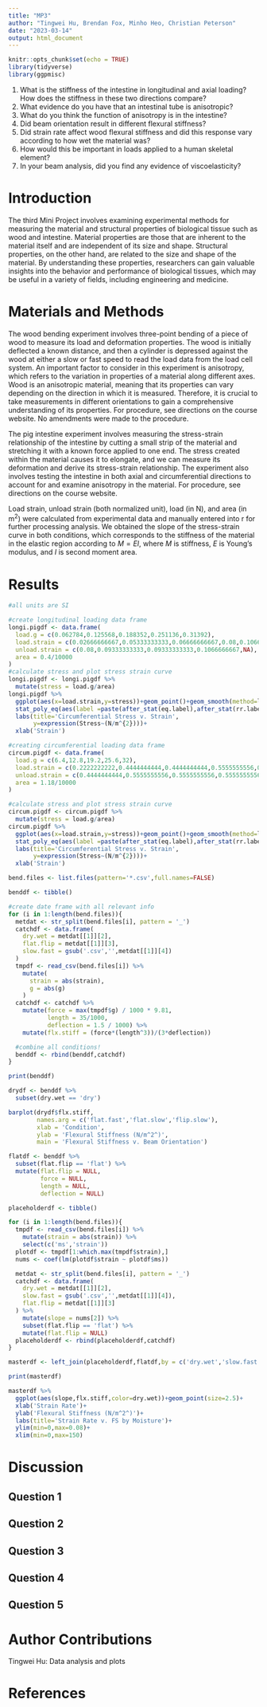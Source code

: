 ```yaml
---
title: "MP3"
author: "Tingwei Hu, Brendan Fox, Minho Heo, Christian Peterson"
date: "2023-03-14"
output: html_document
---
```


```r
knitr::opts_chunk$set(echo = TRUE)
library(tidyverse)
library(ggpmisc)
```

1. What is the stiffness of the intestine in longitudinal and axial loading? How does the stiffness in these two directions compare?
2. What evidence do you have that an intestinal tube is anisotropic?
3. What do you think the function of anisotropy is in the intestine?
4. Did beam orientation result in different flexural stiffness?
5. Did strain rate affect wood flexural stiffness and did this response vary according to how wet the material was?
6. How would this be important in loads applied to a human skeletal element?
7. In your beam analysis, did you find any evidence of viscoelasticity?


# Introduction
  The third Mini Project involves examining experimental methods for measuring the material and structural properties of biological tissue such as wood and intestine. Material properties are those that are inherent to the material itself and are independent of its size and shape. Structural properties, on the other hand, are related to the size and shape of the material. By understanding these properties, researchers can gain valuable insights into the behavior and performance of biological tissues, which may be useful in a variety of fields, including engineering and medicine.

# Materials and Methods

  The wood bending experiment involves three-point bending of a piece of wood to measure its load and deformation properties. The wood is initially deflected a known distance, and then a cylinder is depressed against the wood at either a slow or fast speed to read the load data from the load cell system. An important factor to consider in this experiment is anisotropy, which refers to the variation in properties of a material along different axes. Wood is an anisotropic material, meaning that its properties can vary depending on the direction in which it is measured. Therefore, it is crucial to take measurements in different orientations to gain a comprehensive understanding of its properties. For procedure, see directions on the course website. No amendments were made to the procedure.  
  
  The pig intestine experiment involves measuring the stress-strain relationship of the intestine by cutting a small strip of the material and stretching it with a known force applied to one end. The stress created within the material causes it to elongate, and we can measure its deformation and derive its stress-strain relationship. The experiment also involves testing the intestine in both axial and circumferential directions to account for and examine anisotropy in the material. For procedure, see directions on the course website.  
  
  Load strain, unload strain (both normalized unit), load (in N), and area (in m^2^) were calculated from experimental data and manually entered into r for further processing analysis. We obtained the slope of the stress-strain curve in both conditions, which corresponds to the stiffness of the material in the elastic region according to $M=EI$, where *M* is stiffness, *E* is Young's modulus, and *I* is second moment area. 

# Results
```r
#all units are SI

#create longitudinal loading data frame
longi.pigdf <- data.frame(
  load.g = c(0.062784,0.125568,0.188352,0.251136,0.31392),
  load.strain = c(0.02666666667,0.05333333333,0.06666666667,0.08,0.1066666667),
  unload.strain = c(0.08,0.09333333333,0.09333333333,0.1066666667,NA),
  area = 0.4/10000
)
#calculate stress and plot stress strain curve
longi.pigdf <- longi.pigdf %>% 
  mutate(stress = load.g/area)
longi.pigdf %>% 
  ggplot(aes(x=load.strain,y=stress))+geom_point()+geom_smooth(method=lm,se=FALSE)+
  stat_poly_eq(aes(label =paste(after_stat(eq.label),after_stat(rr.label), sep = "*\", \"*")))+
  labs(title='Circumferential Stress v. Strain',
       y=expression(Stress~(N/m^{2})))+
  xlab('Strain')

```

```r
#creating circumferential loading data frame
circum.pigdf <- data.frame(
  load.g = c(6.4,12.8,19.2,25.6,32),
  load.strain = c(0.2222222222,0.4444444444,0.4444444444,0.5555555556,0.6666666667),
  unload.strain = c(0.4444444444,0.5555555556,0.5555555556,0.5555555556,NA),
  area = 1.18/10000
)

#calculate stress and plot stress strain curve
circum.pigdf <- circum.pigdf %>% 
  mutate(stress = load.g/area)
circum.pigdf %>% 
  ggplot(aes(x=load.strain,y=stress))+geom_point()+geom_smooth(method=lm,se=FALSE)+
  stat_poly_eq(aes(label =paste(after_stat(eq.label),after_stat(rr.label), sep = "*\", \"*")))+
  labs(title='Circumferential Stress v. Strain',
       y=expression(Stress~(N/m^{2})))+
  xlab('Strain')
```

```r
bend.files <- list.files(pattern='*.csv',full.names=FALSE)

benddf <- tibble()

#create date frame with all relevant info
for (i in 1:length(bend.files)){
  metdat <- str_split(bend.files[i], pattern = '_')
  catchdf <- data.frame(
    dry.wet = metdat[[1]][2],
    flat.flip = metdat[[1]][3],
    slow.fast = gsub('.csv','',metdat[[1]][4])
  )
  tmpdf <- read_csv(bend.files[i]) %>% 
    mutate(
      strain = abs(strain), 
      g = abs(g)
    )
  catchdf <- catchdf %>% 
    mutate(force = max(tmpdf$g) / 1000 * 9.81,
           length = 35/1000,
           deflection = 1.5 / 1000) %>% 
    mutate(flx.stiff = (force*(length^3))/(3*deflection))

  #combine all conditions!
  benddf <- rbind(benddf,catchdf)
}

print(benddf)

drydf <- benddf %>% 
  subset(dry.wet == 'dry')

barplot(drydf$flx.stiff,
        names.arg = c('flat.fast','flat.slow','flip.slow'),
        xlab = 'Condition',
        ylab = 'Flexural Stiffness (N/m^2^)',
        main = 'Flexural Stiffness v. Beam Orientation')
```


```r

flatdf <- benddf %>% 
  subset(flat.flip == 'flat') %>% 
  mutate(flat.flip = NULL,
         force = NULL,
         length = NULL,
         deflection = NULL)

placeholderdf <- tibble()

for (i in 1:length(bend.files)){
  tmpdf <- read_csv(bend.files[i]) %>%
    mutate(strain = abs(strain)) %>%
    select(c('ms','strain'))
  plotdf <- tmpdf[1:which.max(tmpdf$strain),]
  nums <- coef(lm(plotdf$strain ~ plotdf$ms))

  metdat <- str_split(bend.files[i], pattern = '_')
  catchdf <- data.frame(
    dry.wet = metdat[[1]][2],
    slow.fast = gsub('.csv','',metdat[[1]][4]),
    flat.flip = metdat[[1]][3]
  ) %>% 
    mutate(slope = nums[2]) %>% 
    subset(flat.flip == 'flat') %>% 
    mutate(flat.flip = NULL)
  placeholderdf <- rbind(placeholderdf,catchdf)
}

masterdf <- left_join(placeholderdf,flatdf,by = c('dry.wet','slow.fast'))

print(masterdf)

masterdf %>%
  ggplot(aes(slope,flx.stiff,color=dry.wet))+geom_point(size=2.5)+
  xlab('Strain Rate')+
  ylab('Flexural Stiffness (N/m^2^)')+
  labs(title='Strain Rate v. FS by Moisture')+
  ylim(min=0,max=0.08)+
  xlim(min=0,max=150)
```



# Discussion

## Question 1

## Question 2

## Question 3

## Question 4

## Question 5


# Author Contributions
Tingwei Hu: Data analysis and plots

# References
